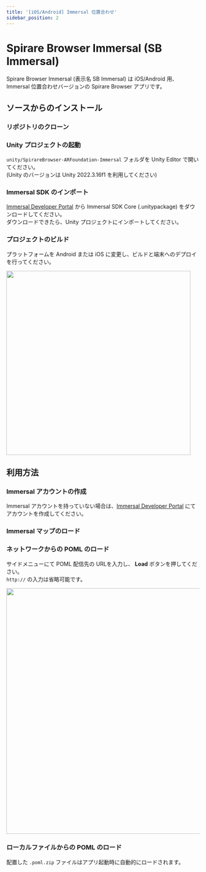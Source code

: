 ```yaml
---
title: '[iOS/Android] Immersal 位置合わせ'
sidebar_position: 2
---
```




# Spirare Browser Immersal (SB Immersal)

Spirare Browser Immersal (表示名 SB Immersal) は iOS/Android 用、Immersal 位置合わせバージョンの Spirare Browser アプリです。

## ソースからのインストール

### リポジトリのクローン

<SpirareBrowserCloneRepository />

### Unity プロジェクトの起動

`unity/SpirareBrowser-ARFoundation-Immersal` フォルダを Unity Editor で開いてください。  
(Unity のバージョンは Unity 2022.3.16f1 を利用してください)

### Immersal SDK のインポート

[Immersal Developer Portal](https://developers.immersal.com) から Immersal SDK Core (.unitypackage) をダウンロードしてください。  
ダウンロードできたら、Unity プロジェクトにインポートしてください。

### プロジェクトのビルド

プラットフォームを Android または iOS に変更し、ビルドと端末へのデプロイを行ってください。

<img width="480" src={BuildSettings} />

## 利用方法

### Immersal アカウントの作成

Immersal アカウントを持っていない場合は、[Immersal Developer Portal](https://developers.immersal.com) にてアカウントを作成してください。

### Immersal マップのロード

<SpirareBrowserLoadMap />

### ネットワークからの POML のロード

サイドメニューにて POML 配信先の URLを入力し、 **Load** ボタンを押してください。  
`http://` の入力は省略可能です。

<img width="640" class="border" src={SpirareBrowserContentImage} />

### ローカルファイルからの POML のロード

<SpirareBrowserARFoundationImmersalPomlPlacement />

配置した `.poml.zip` ファイルはアプリ起動時に自動的にロードされます。
